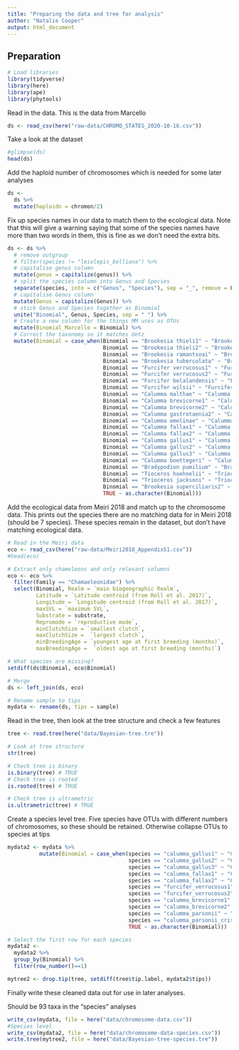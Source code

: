 ```yaml
---
title: "Preparing the data and tree for analysis"
author: "Natalie Cooper"
output: html_document
---
```


## Preparation

```r
# Load libraries
library(tidyverse)
library(here)
library(ape)
library(phytools)
```

Read in the data. This is the data from Marcello
```r
ds <- read_csv(here("raw-data/CHROMO_STATES_2020-10-16.csv"))
```

Take a look at the dataset
```r
#glimpse(ds)
head(ds)
```

Add the haploid number of chromosomes which is needed for some later analyses
```r
ds <-
  ds %>%
  mutate(haploidn = chromon/2)
```

Fix up species names in our data to match them to the ecological data. Note that this will give a warning saying that some of the species names have more than two words in them, this is fine as we don't need the extra bits.
```r
ds <- ds %>%
  # remove outgroup
  # filter(species != "leiolepis_belliana") %>%
  # capitalise genus column
  mutate(genus = capitalize(genus)) %>%
  # split the species column into Genus and Species
  separate(species, into = c("Genus", "Species"), sep = "_", remove = FALSE) %>%
  # capitalise Genus column
  mutate(Genus = capitalize(Genus)) %>%
  # stick Genus and Species together as Binomial
  unite("Binomial", Genus, Species, sep = " ") %>%
  # Create a new column for the things MM uses as OTUs
  mutate(Binomial_Marcello = Binomial) %>%
  # Correct the taxonomy so it matches Uetz
  mutate(Binomial = case_when(Binomial == "Brookesia thieli1" ~ "Brookesia thieli",
                              Binomial == "Brookesia thieli2" ~ "Brookesia thieli",
                              Binomial == "Brookesia ramantsoai" ~ "Brookesia ramanantsoai",
                              Binomial == "Brookesia tubercolata" ~ "Brookesia tuberculata",
                              Binomial == "Furcifer verrucosus1" ~ "Furcifer verrucosus",
                              Binomial == "Furcifer verrucosus2" ~ "Furcifer verrucosus",
                              Binomial == "Furcifer belalandensis" ~ "Furcifer belalandaensis",
                              Binomial == "Furcifer wilsii" ~ "Furcifer willsii",
                              Binomial == "Calumma malthae" ~ "Calumma malthe",
                              Binomial == "Calumma brevicorne1" ~ "Calumma brevicorne",
                              Binomial == "Calumma brevicorne2" ~ "Calumma brevicorne",
                              Binomial == "Calumma gastrotaenia2" ~ "Calumma gastrotaenia",
                              Binomial == "Calumma emelinae" ~ "Calumma emelinae",
                              Binomial == "Calumma fallax1" ~ "Calumma fallax",
                              Binomial == "Calumma fallax2" ~ "Calumma fallax",
                              Binomial == "Calumma gallus1" ~ "Calumma gallus",
                              Binomial == "Calumma gallus2" ~ "Calumma gallus",
                              Binomial == "Calumma gallus3" ~ "Calumma gallus",
                              Binomial == "Calumma boettegeri" ~ "Calumma boettgeri",
                              Binomial == "Bradypodion pumilium" ~ "Bradypodion pumilum",
                              Binomial == "Tioceros hoehnelii" ~ "Trioceros hoehnelii",
                              Binomial == "Trioceros jacksoni" ~ "Trioceros jacksonii",
                              Binomial == "Brookesia superciliaris2" ~ "Brookesia superciliaris",
                              TRUE ~ as.character(Binomial)))

```

Add the ecological data from Meiri 2018 and match up to the chromosome data. This prints out the species there are no matching data for in Meiri 2018 (should be 7 species). These species remain in the dataset, but don't have matching ecological data.
```r
# Read in the Meiri data
eco <- read_csv(here("raw-data/Meiri2018_AppendixS1.csv"))
#head(eco)

# Extract only chameleons and only relevant columns
eco <- eco %>%
  filter(Family == "Chamaeleonidae") %>%
  select(Binomial, Realm = `main biogeographic Realm`,
         Latitude = `Latitude centroid (from Roll et al. 2017)`, 
         Longitude = `Longitude centroid (from Roll et al. 2017)`, 
         maxSVL = `maximum SVL`,     
         Substrate = substrate, 
         Repromode = `reproductive mode`, 
         minClutchSize = `smallest clutch`, 
         maxClutchSize =  `largest clutch`, 
         minBreedingAge = `youngest age at first breeding (months)`, 
         maxBreedingAge =  `oldest age at first breeding (months)`)

# What species are missing?
setdiff(ds$Binomial, eco$Binomial)

# Merge
ds <- left_join(ds, eco)

# Rename sample to tips
mydata <- rename(ds, tips = sample)
```

Read in the tree, then look at the tree structure and check a few features
```r
tree <- read.tree(here("data/Bayesian-tree.tre"))
```

```r
# Look at tree structure
str(tree)

# Check tree is binary
is.binary(tree) # TRUE
# Check tree is rooted
is.rooted(tree) # TRUE

# Check tree is ultrametric
is.ultrametric(tree) # TRUE
```

Create a species level tree. 
Five species have OTUs with different numbers of chromosomes, so these should be retained. Otherwise collapse OTUs to species at tips
```r
mydata2 <- mydata %>%
          mutate(Binomial = case_when(species == "calumma_gallus1" ~ "Calumma gallus1",
                                      species == "calumma_gallus2" ~ "Calumma gallus2",
                                      species == "calumma_gallus3" ~ "Calumma gallus3",
                                      species == "calumma_fallax1" ~ "Calumma fallax1",
                                      species == "calumma_fallax2" ~ "Calumma fallax2",
                                      species == "furcifer_verrucosus1" ~ "Furcifer verrucosus1",
                                      species == "furcifer_verrucosus2" ~ "Furcifer verrucosus2",
                                      species == "calumma_brevicorne1" ~ "Calumma brevicorne1",
                                      species == "calumma_brevicorne2" ~ "Calumma brevicorne2",
                                      species == "calumma_parsonii" ~ "Calumma parsonii1",
                                      species == "calumma_parsonii_cristifer" ~ "Calumma parsonii2",
                                      TRUE ~ as.character(Binomial)))

# Select the first row for each species
mydata2 <- 
  mydata2 %>%
  group_by(Binomial) %>%
  filter(row_number()==1)

mytree2 <- drop.tip(tree, setdiff(tree$tip.label, mydata2$tips))
```

Finally write these cleaned data out for use in later analyses.

Should be 93 taxa in the "species" analyses
```r
write_csv(mydata, file = here("data/chromosome-data.csv"))
#Species level
write_csv(mydata2, file = here("data/chromosome-data-species.csv"))
write.tree(mytree2, file = here("data/Bayesian-tree-species.tre"))
```